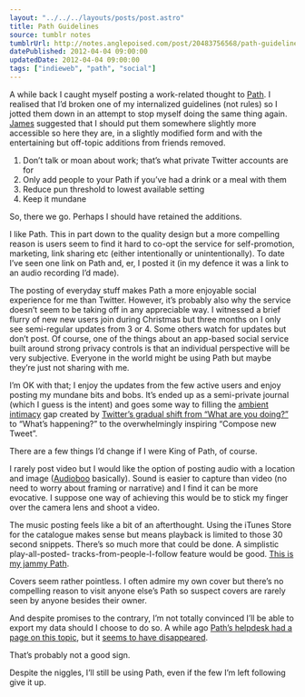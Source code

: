 ```yaml
---
layout: "../../../layouts/posts/post.astro"
title: Path Guidelines
source: tumblr notes
tumblrUrl: http://notes.anglepoised.com/post/20483756568/path-guidelines
datePublished: 2012-04-04 09:00:00
updatedDate: 2012-04-04 09:00:00
tags: ["indieweb", "path", "social"]
---
```


A while back I caught myself posting a work-related thought to [Path](http://path.com/). I realised that I’d broken one of my internalized guidelines (not rules) so I jotted them down in an attempt to stop myself doing the same thing again. [James](http://scriptogr.am/james/) suggested that I should put them somewhere slightly more accessible so here they are, in a slightly modified form and with the entertaining but off-topic additions from friends removed.

1. Don’t talk or moan about work; that’s what private Twitter accounts are for
2. Only add people to your Path if you’ve had a drink or a meal with them
3. Reduce pun threshold to lowest available setting
4. Keep it mundane

So, there we go. Perhaps I should have retained the additions.

I like Path. This in part down to the quality design but a more compelling reason is users seem to find it hard to co-opt the service for self-promotion, marketing, link sharing etc (either intentionally or unintentionally). To date I’ve seen one link on Path and, er, I posted it (in my defence it was a link to an audio recording I’d made).

The posting of everyday stuff makes Path a more enjoyable social experience for me than Twitter. However, it’s probably also why the service doesn’t seem to be taking off in any appreciable way. I witnessed a brief flurry of new new users join during Christmas but three months on I only see semi-regular updates from 3 or 4. Some others watch for updates but don’t post. Of course, one of the things about an app-based social service built around strong privacy controls is that an individual perspective will be very subjective. Everyone in the world might be using Path but maybe they’re just not sharing with me.

I’m OK with that; I enjoy the updates from the few active users and enjoy posting my mundane bits and bobs. It’s ended up as a semi-private journal (which I guess is the intent) and goes some way to filling the [ambient intimacy](http://www.disambiguity.com/ambient-intimacy/) gap created by [Twitter’s gradual shift from “What are you doing?”](http://mashable.com/2009/11/19/twitter-whats-happening/) to “What’s happening?” to the overwhelmingly inspiring “Compose new Tweet”.

There are a few things I’d change if I were King of Path, of course.

I rarely post video but I would like the option of posting audio with a location and image ([Audioboo](http://audioboo.fm/) basically). Sound is easier to capture than video (no need to worry about framing or narrative) and I find it can be more evocative. I suppose one way of achieving this would be to stick my finger over the camera lens and shoot a video.

The music posting feels like a bit of an afterthought. Using the iTunes Store for the catalogue makes sense but means playback is limited to those 30 second snippets. There’s so much more that could be done. A simplistic play-all-posted- tracks-from-people-I-follow feature would be good. [This is my jammy Path](http://www.thisismyjam.com/).

Covers seem rather pointless. I often admire my own cover but there’s no compelling reason to visit anyone else’s Path so suspect covers are rarely seen by anyone besides their owner.

And despite promises to the contrary, I’m not totally convinced I’ll be able to export my data should I choose to do so. A while ago [Path’s helpdesk had a page on this topic](http://www.quora.com/Path-company-product/Does-Path-allow-you-to-export-download-your-journal), but it [seems to have disappeared](http://service.path.com/customer/portal/articles/257554-can-i-download-all-of-my-path-data-).

That’s probably not a good sign.

Despite the niggles, I’ll still be using Path, even if the few I’m left following give it up.
